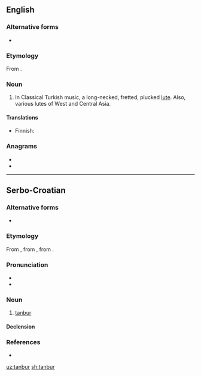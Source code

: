 ==English==

===Alternative forms===
* {{l|en|tambur}}

===Etymology===
From {{etyl|fa|en}} {{m|fa|تنبور|tr=tanbur|sc=fa-Arab}}.

===Noun===
{{en-noun}}

# {{lb|en|music}} In Classical Turkish music, a long-necked, fretted, plucked [[lute]]. Also, various lutes of West and Central Asia.

====Translations====
{{trans-top|instrument}}
* Finnish: {{t|fi|pitkäkaulaluuttu}}
{{trans-mid}}
{{trans-bottom}}

===Anagrams===
* {{l|en|nutbar}}
* {{l|en|turban}}

----

==Serbo-Croatian==

===Alternative forms===
* {{l|sh|tàmbūr}}

===Etymology===
From {{etyl|ota|sh}} {{m|ota|tr=tanbura}}, from {{etyl|ar|sh}} {{m|ar|طُنْبُور}}, from {{etyl|fa|sh}} {{m|fa|دنب بره|tr=dünb-i bereh||lamb's tail}}.

===Pronunciation===
* {{IPA|/tǎnbuːr/|lang=sh}}
* {{hyphenation|tan|bur|lang=sh}}

===Noun===
{{sh-noun|g=m|head=tànbūr|r|та̀нбӯр}}

# [[#English|tanbur]]

====Declension====
{{sh-decl-noun
|tànbūr|tanburi
|tanbúra|tanbura
|tanburu|tanburima
|tanbur|tanbure
|tanbure|tanburi
|tanburu|tanburima
|tanburom|tanburima
}}

===References===
* {{R:sh:HJP|d1ZuXhQ%3D}}

[[uz:tanbur]]
[[sh:tanbur]]